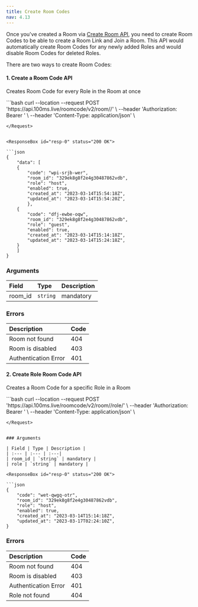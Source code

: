 ```yaml
---
title: Create Room Codes
nav: 4.13
---
```


Once you've created a Room via [Create Room API](/server-side/v2/Rooms/create-via-api), you need to create Room Codes to be able to create a Room Link and Join a Room. This API would automatically create Room Codes for any newly added Roles and would disable Room Codes for deleted Roles. 

There are two ways to create Room Codes:

#### 1. Create a Room Code API
Creates Room Code for every Role in the Room at once

<PostRequest title="https://api.100ms.live/roomcode/v2/room/<room_id>/" />
<Request id="req-comp-0">
```bash
curl --location --request POST 'https://api.100ms.live/roomcode/v2/room/<room_id>/' \
--header 'Authorization: Bearer <management_token>' \
--header 'Content-Type: application/json' \

```
</Request>


<ResponseBox id="resp-0" status="200 OK">

```json
{
    "data": [
	{
	    "code": "wpi-srjb-wer",
	    "room_id": "329ek8g8f2e4g30487862vdb",
	    "role": "host",
	    "enabled": true,
	    "created_at": "2023-03-14T15:54:18Z",
	    "updated_at": "2023-03-14T15:54:20Z",
	    },
	{
	    "code": "dfj-ewbe-oqw",
	    "room_id": "329ek8g8f2e4g30487862vdb",
	    "role": "guest",
	    "enabled": true,
	    "created_at": "2023-03-14T15:14:18Z",
	    "updated_at": "2023-03-14T15:24:18Z",
	}
    ]
}
```

</ResponseBox>

### Arguments

| Field | Type | Description |
| :--- | :--- | :---|
| room_id | `string` | mandatory |


### Errors

| Description | Code |
| :--- | :--- |
| Room not found | 404 |
| Room is disabled | 403 |
| Authentication Error | 401 |


#### 2. Create Role Room Code API
Creates a Room Code for a specific Role in a Room

<PostRequest title="https://api.100ms.live/roomcode/v2/room/<room_id>/role/<role>" />
<Request id="req-comp-0">
```bash
curl --location --request POST 'https://api.100ms.live/roomcode/v2/room/<room_id>/role/<role>' \
--header 'Authorization: Bearer <management_token>' \
--header 'Content-Type: application/json' \

```
</Request>
    
    
### Arguments

| Field | Type | Description |
| :--- | :--- | :---|
| room_id | `string` | mandatory |
| role | `string` | mandatory |
    
<ResponseBox id="resp-0" status="200 OK">

```json
{
    "code": "wet-qwgq-otr",
    "room_id": "329ek8g8f2e4g30487862vdb",
    "role": "host",
    "enabled": true,
    "created_at": "2023-03-14T15:14:18Z",
    "updated_at": "2023-03-17T02:24:10Z",
}
```
 </ResponseBox>

    
### Errors

| Description | Code |
| :--- | :--- |
| Room not found | 404 |
| Room is disabled | 403 |
| Authentication Error | 401 |
| Role not found | 404 |
